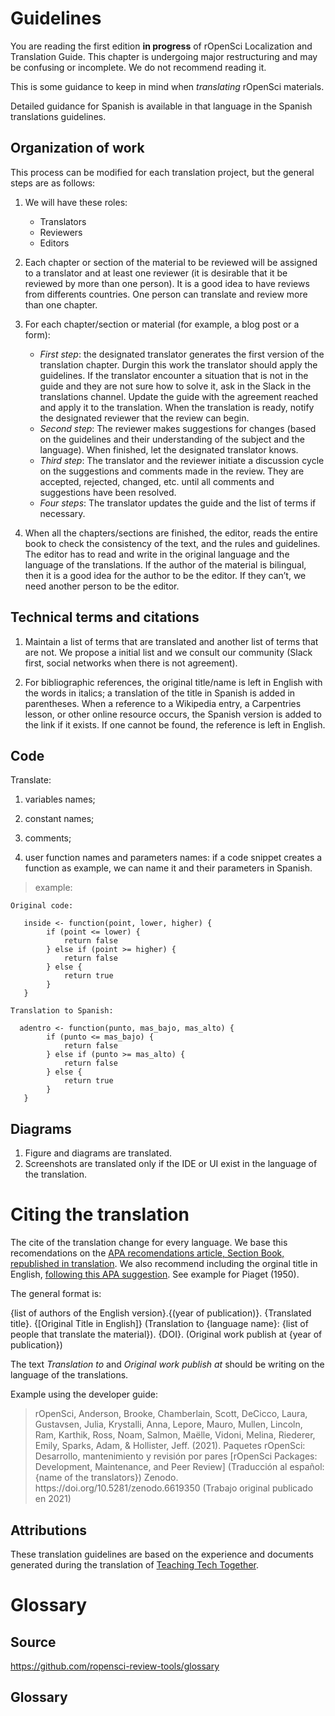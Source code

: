# Guidelines

::: callout-warning
You are reading the first edition **in progress** of rOpenSci Localization and Translation Guide. 
This chapter is undergoing major restructuring and may be confusing or incomplete. We do not recommend reading it.
:::

This is some guidance to keep in mind when _translating_ rOpenSci materials.

Detailed guidance for Spanish is available in that language in the Spanish translations guidelines.

## Organization of work

This process can be modified for each translation project, but the general steps are as follows:

1. We will have these roles:
    - Translators
    - Reviewers
    - Editors 

2. Each chapter or section of the material to be reviewed will be assigned to a translator and at least one reviewer (it is desirable that it be reviewed by more than one person). It is a good idea to have reviews from differents countries. One person can translate and review more than one chapter.

3. For each chapter/section or material (for example, a blog post or a form):

   - _First step_: the designated translator generates the first version of the translation chapter. Durgin this work the translator should apply the guidelines. If the translator encounter a situation that is not in the guide and they are not sure how to solve it, ask in the Slack in the translations channel.  Update the guide with the agreement reached and apply it to the translation. When the translation is ready, notify the designated reviewer that the review can begin.
   - _Second step_: The reviewer makes suggestions for changes (based on the guidelines and their understanding of the subject and the language). When finished, let the designated translator knows.
   - _Third step_: The translator and the reviewer initiate a discussion cycle on the suggestions and comments made in the review. They are accepted, rejected, changed, etc. until all comments and suggestions have been resolved.  
   - _Four steps_: The translator updates the guide and the list of terms if necessary.

4. When all the chapters/sections are finished, the editor, reads the entire book to check the consistency of the text, and the rules and guidelines. The editor has to read and write in the original language and the language of the translations. If the author of the material is bilingual, then it is a good idea for the author to be the editor. If they can't, we need another person to be the editor.



## Technical terms and citations

1.  Maintain a list of terms that are translated and another list of terms that are not.
    We propose a initial list and we consult our community (Slack first, social networks when there is not agreement).

2.  For bibliographic references,
    the original title/name is left in English with the words in italics;
    a translation of the title in Spanish is added in parentheses.
    When a reference to a Wikipedia entry, a Carpentries lesson, or other online resource occurs,
    the Spanish version is added to the link if it exists.
    If one cannot be found, the reference is left in English.
    
## Code

Translate:

1. variables names;

2. constant names;

3. comments;

4. user function names and parameters names: if a code snippet creates a function as example, we can name it and their parameters in Spanish. 

> example:
    
    Original code:
    
       inside <- function(point, lower, higher) {
            if (point <= lower) {
                return false
            } else if (point >= higher) {
                return false
            } else {
                return true
            }
       }
        
    Translation to Spanish:

      adentro <- function(punto, mas_bajo, mas_alto) {
            if (punto <= mas_bajo) {
                return false
            } else if (punto >= mas_alto) {
                return false
            } else {
                return true
            }
       }
   
## Diagrams

1. Figure and diagrams are translated.
2. Screenshots are translated only if the IDE or UI exist in the language of the translation.

# Citing the translation

The cite of the translation change for every language.  We base this recomendations on the [APA recomendations article, Section Book, republished in translation](https://apastyle.apa.org/blog/citing-translated-works). We also recommend including the orginal title in English, [following this APA suggestion](https://writeanswers.royalroads.ca/faq/199295). See example for Piaget (1950).

The general format is:

{list of authors of the English version}.{(year of publication)}. {Translated title}. {[Original Title in English]} (Translation to {language name}: {list of people that translate the material}). {DOI}. (Original work publish at {year of publication})

The text _Translation to_ and _Original work publish at_ should be writing on the language of the translations.

Example using the developer guide:

> rOpenSci, Anderson, Brooke, Chamberlain, Scott, DeCicco, Laura, Gustavsen, Julia, Krystalli, Anna, Lepore, Mauro, Mullen, Lincoln, Ram, Karthik, Ross, Noam, Salmon, Maëlle, Vidoni, Melina, Riederer, Emily, Sparks, Adam, & Hollister, Jeff. (2021). Paquetes rOpenSci: Desarrollo, mantenimiento y revisión por pares [rOpenSci Packages: Development, Maintenance, and Peer Review] (Traducción al español: {name of the translators}) Zenodo. https://doi.org/10.5281/zenodo.6619350 (Trabajo original publicado en 2021)
  
  
## Attributions

These translation guidelines are based on the experience and documents generated during the translation of [Teaching Tech Together](https://github.com/gvwilson/teachtogether.tech/blob/main/README.md).

# Glossary

## Source 

<https://github.com/ropensci-review-tools/glossary>

## Glossary

```r
```
